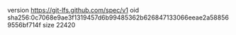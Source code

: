 version https://git-lfs.github.com/spec/v1
oid sha256:0c7068e9ae3f1319457d6b99485362b626847133066eeae2a588569556bf714f
size 22420
